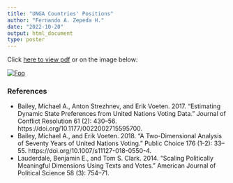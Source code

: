 ```yaml
---
title: "UNGA Countries' Positions"
author: "Fernando A. Zepeda H."
date: "2022-10-20"
output: html_document
type: poster
---
```


Click [here to view pdf](FAZH_UNGA_poster_YRM221025.pdf) or on the image below:

[![Foo](00_poster_cover.png)](FAZH_UNGA_poster_YRM221025.pdf)

### References 

- Bailey, Michael A., Anton Strezhnev, and Erik Voeten. 2017. “Estimating Dynamic State Preferences from United Nations Voting Data.” Journal of Conflict Resolution 61 (2): 430–56. https://doi.org/10.1177/0022002715595700.
- Bailey, Michael A., and Erik Voeten. 2018. “A Two-Dimensional Analysis of Seventy Years of United Nations Voting.” Public Choice 176 (1-2): 33–55. https://doi.org/10.1007/s11127-018-0550-4.
- Lauderdale, Benjamin E., and Tom S. Clark. 2014. “Scaling Politically Meaningful Dimensions Using Texts and Votes.” American Journal of Political Science 58 (3): 754–71.